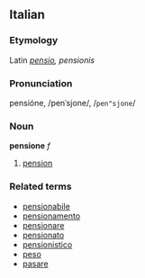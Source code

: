 ==Italian==
===Etymology===
Latin ''[[pensio]], pensionis''
===Pronunciation===
pensióne, /penˈsjone/, /<tt>pen"sjone</tt>/
===Noun===
'''pensione''' ''f''

# [[pension]]

===Related terms===
*[[pensionabile]]
*[[pensionamento]]
*[[pensionare]]
*[[pensionato]]
*[[pensionistico]]
*[[peso]]
*[[pasare]]